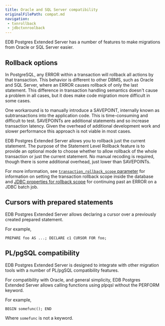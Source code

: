 ```yaml
---
title: Oracle and SQL Server compatibility
originalFilePath: compat.md
navigation:
 - txnrollback
 - jdbctxnroolback
---
```

EDB Postgres Extended Server has a number of features to make migrations from Oracle or SQL Server easier.

## Rollback options

In PostgreSQL, any ERROR within a transaction will rollback all actions
by that transaction. This behavior is different to other DBMS, such
as Oracle and SQL Server, where an ERROR causes rollback of only the last
statement. This difference in transaction handling semantics doesn't
cause a problem in all cases, but it does make code migration more
difficult in some cases.

One workaround is to manually introduce a SAVEPOINT, internally known as
subtransactions into the application code. This is time-consuming and
difficult to test. SAVEPOINTs are additional statements and so increase
transaction latency. Given the overhead of additional development work
and slower performance this approach is not viable in most cases.

EDB Postgres Extended Server allows you to rollback just the current statement.
The purpose of the Statement Level Rollback feature is to provide an
optional mode to choose whether to allow rollback of the whole transaction
or just the current statement. No manual recoding is required, though
there is some additional overhead, just lower than SAVEPOINTs.

For more information, see [`transaction_rollback_scope` parameter](txnrollback) for information on setting the transaction rollback scope inside the database and [JDBC properties for rollback scope](jdbctxnrollback) for continuing past an ERROR on a JDBC batch job.



## Cursors with prepared statements

EDB Postgres Extended Server allows declaring a cursor over a previously created prepared statement.

For example,

 ```
 PREPARE foo AS ...; DECLARE c1 CURSOR FOR foo;
 ```

## PL/pgSQL compatibility  

EDB Postgres Extended Server is designed to integrate with other migration tools with a number of PL/pgSQL compatibility features. 

For compatibility with Oracle, and general simplicity, EDB Postgres Extended Server allows calling functions using plpqsl without the PERFORM keyword.  
   
For example, 

```
BEGIN somefunc(); END
```

Where `somefunc` is not a keyword.
